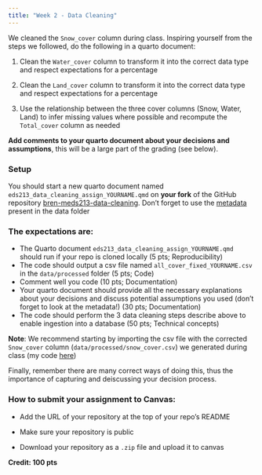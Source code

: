 ```yaml
---
title: "Week 2 - Data Cleaning"
---
```



We cleaned the `Snow_cover` column during class. Inspiring yourself from the steps we followed, do the following in a quarto document:

1. Clean the `Water_cover` column to transform it into the correct data type and respect expectations for a percentage

2. Clean the `Land_cover` column to transform it into the correct data type and respect expectations for a percentage

3. Use the relationship between the three cover columns (Snow, Water, Land) to infer missing values where possible and recompute the `Total_cover` column as needed

**Add comments to your quarto document about your decisions and assumptions**, this will be a large part of the grading (see below).


### Setup

You should start a new quarto document named `eds213_data_cleaning_assign_YOURNAME.qmd` on **your fork** of the GitHub repository [bren-meds213-data-cleaning](https://github.com/UCSB-Library-Research-Data-Services/bren-meds213-data-cleaning). Don't forget to use the [metadata](https://github.com/UCSB-Library-Research-Data-Services/bren-meds213-data-cleaning/blob/main/data/raw/01_ASDN_Readme.txt) present in the data folder


### The expectations are:

- The Quarto document `eds213_data_cleaning_assign_YOURNAME.qmd` should run if your repo is cloned locally (5 pts; Reproducibility)
- The code should output a csv file named `all_cover_fixed_YOURNAME.csv` in the `data/processed` folder (5 pts; Code)
- Comment well you code (10 pts; Documentation)
- Your quarto document should provide all the necessary explanations about your decisions and discuss potential assumptions you used (don't forget to look at the metadata!) (30 pts; Documentation)
- The code should perform the 3 data cleaning steps describe above to enable ingestion into a database (50 pts; Technical concepts)

**Note**: We recommend starting by importing the csv file with the corrected `Snow_cover` column (`data/processed/snow_cover.csv`) we generated during class (my code [here](https://github.com/UCSB-Library-Research-Data-Services/bren-meds213-data-cleaning/blob/later/data-cleaning.qmd))

Finally, remember there are many correct ways of doing this, thus the importance of capturing and deiscussing your decision process.

### How to submit your assignment to Canvas:

- Add the URL of your repository at the top of your repo's README

- Make sure your repository is public

- Download your repository as a `.zip` file and upload it to canvas

**Credit: 100 pts**


